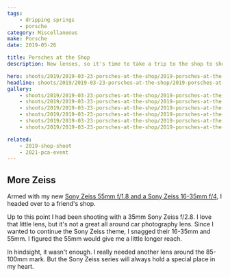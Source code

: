 ```yaml
---
tags:
    - dripping springs
    - porsche
category: Miscellaneous
make: Porsche
date: 2019-05-26

title: Porsches at the Shop
description: New lenses, so it's time to take a trip to the shop to shoot some cars.

hero: shoots/2019/2019-03-23-porsches-at-the-shop/2019-porsches-at-the-shop_004
headline: shoots/2019/2019-03-23-porsches-at-the-shop/2019-porsches-at-the-shop_005
gallery:
    - shoots/2019/2019-03-23-porsches-at-the-shop/2019-porsches-at-the-shop_001
    - shoots/2019/2019-03-23-porsches-at-the-shop/2019-porsches-at-the-shop_002
    - shoots/2019/2019-03-23-porsches-at-the-shop/2019-porsches-at-the-shop_003
    - shoots/2019/2019-03-23-porsches-at-the-shop/2019-porsches-at-the-shop_004
    - shoots/2019/2019-03-23-porsches-at-the-shop/2019-porsches-at-the-shop_005
    - shoots/2019/2019-03-23-porsches-at-the-shop/2019-porsches-at-the-shop_006

related:
    - 2019-shop-shoot
    - 2021-pca-event
---
```


## More Zeiss

Armed with my new [Sony Zeiss 55mm f/1.8 and a Sony Zeiss 16-35mm f/4](/blog/car-photography-update), I headed over to a friend's shop.

Up to this point I had been shooting with a 35mm Sony Zeiss f/2.8. I love that little lens, but it's not a great all around car photography lens. Since I wanted to continue the Sony Zeiss theme, I snagged their 16-35mm and 55mm. I figured the 55mm would give me a little longer reach.

In hindsight, it wasn't enough. I really needed another lens around the 85-100mm mark. But the Sony Zeiss series will always hold a special place in my heart.
